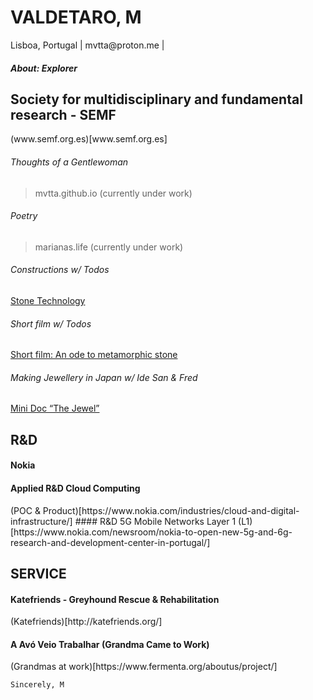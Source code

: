 # VALDETARO, M 
Lisboa, Portugal \| mvtta\@proton.me \| 

##### About: *Explorer*

## Society for multidisciplinary and fundamental research - SEMF
(www.semf.org.es)[www.semf.org.es]

###### Thoughts of a Gentlewoman  
> mvtta.github.io (currently under work)
       
###### Poetry  
> marianas.life (currently under work)

###### Constructions w/ Todos
[Stone Technology](https://youtu.be/PcYyy3SopGg?si=RPLXKK46cF2AiO7l)

###### Short film w/ Todos
[Short film: An ode to metamorphic stone](https://youtu.be/Yv6VzXbFyrY?si=kETFDWPazqoCifnT)  

###### Making Jewellery in Japan w/ Ide San & Fred
[Mini Doc "The Jewel"](https://youtu.be/dV8szcNGzgo?si=EDN8EaxEI3Ll4q3f)

## R&D
#### Nokia
#### Applied R&D Cloud Computing 
(POC & Product)[https://www.nokia.com/industries/cloud-and-digital-infrastructure/]
#### R&D 5G Mobile Networks Layer 1
(L1)[https://www.nokia.com/newsroom/nokia-to-open-new-5g-and-6g-research-and-development-center-in-portugal/]

## SERVICE
#### Katefriends - Greyhound Rescue & Rehabilitation
(Katefriends)[http://katefriends.org/]

#### A Avó Veio Trabalhar (Grandma Came to Work)
(Grandmas at work)[https://www.fermenta.org/aboutus/project/]

`Sincerely, M`

